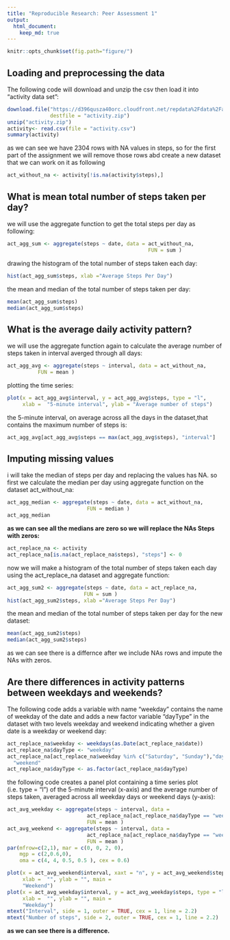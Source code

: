 ```yaml
---
title: "Reproducible Research: Peer Assessment 1"
output: 
  html_document:
    keep_md: true
---
```


```r
knitr::opts_chunk$set(fig.path="figure/")
```

## Loading and preprocessing the data

The following code will download and unzip the csv then load it into "activity data set":

```r
download.file("https://d396qusza40orc.cloudfront.net/repdata%2Fdata%2Factivity.zip",
              destfile = "activity.zip")
unzip("activity.zip")
activity<- read.csv(file = "activity.csv")
summary(activity)
```
as we can see we have 2304 rows with NA values in steps, so for the first part of the assignment we will remove those rows abd create a new dataset that we can work on it as following

```r
act_without_na <- activity[!is.na(activity$steps),]
```

## What is mean total number of steps taken per day?

we will use the aggregate function to get the total steps per day as following:

```r
act_agg_sum <- aggregate(steps ~ date, data = act_without_na, 
                                              FUN = sum )
```

drawing the histogram of the total number of steps taken each day:
```r
hist(act_agg_sum$steps, xlab ="Average Steps Per Day")
```

the mean and median of the total number of steps taken per day:
```r
mean(act_agg_sum$steps)
median(act_agg_sum$steps)
```

## What is the average daily activity pattern?

we will use the aggregate function again to calculate the average number of steps taken in interval averged through all days:

```r
act_agg_avg <- aggregate(steps ~ interval, data = act_without_na, 
          FUN = mean )
```

plotting the time series:
```r
plot(x = act_agg_avg$interval, y = act_agg_avg$steps, type = "l",
     xlab =  "5-minute interval", ylab = "Average number of steps")
```

the 5-minute interval, on average across all the days in the dataset,that contains the maximum number of steps is:
```r
act_agg_avg[act_agg_avg$steps == max(act_agg_avg$steps), "interval"]
```


## Imputing missing values


i will take the median of steps per day and replacing the values has NA.
so first we calculate the median per day using aggregate function on the dataset act_without_na:
```r
act_agg_median <- aggregate(steps ~ date, data = act_without_na, 
                          FUN = median )
act_agg_median
```

**as we can see all the medians are zero so we will replace the NAs Steps with zeros:**
```r
act_replace_na <- activity
act_replace_na[is.na(act_replace_na$steps), "steps"] <- 0
```

now we will make a histogram of the total number of steps taken each day using the act_replace_na dataset and aggregate function:
```r
act_agg_sum2 <- aggregate(steps ~ date, data = act_replace_na, 
                         FUN = sum )
hist(act_agg_sum2$steps, xlab ="Average Steps Per Day")
```

the mean and median of the total number of steps taken per day for the new dataset:
```r
mean(act_agg_sum2$steps)
median(act_agg_sum2$steps)
```

as we can see there is a differnce after we include NAs rows and impute the NAs with zeros.


## Are there differences in activity patterns between weekdays and weekends?


The following code adds a variable with name "weekday" contains the name of weekday of the date and adds a new factor variable "dayType" in the dataset with two levels weekday and weekend indicating whether a given date is a weekday or weekend day:
```r
act_replace_na$weekday <- weekdays(as.Date(act_replace_na$date))
act_replace_na$dayType <- "weekday"
act_replace_na[act_replace_na$weekday %in% c("Saturday", "Sunday"),"dayType"]<-
  "weekend"
act_replace_na$dayType <- as.factor(act_replace_na$dayType)
```

the following code creates a panel plot containing a time series plot (i.e. type = "l") of the 5-minute interval (x-axis) and the average number of steps taken, averaged across all weekday days or weekend days (y-axis):
```r
act_avg_weekday <- aggregate(steps ~ interval, data =
                          act_replace_na[act_replace_na$dayType == "weekday",], 
                          FUN = mean )
act_avg_weekend <- aggregate(steps ~ interval, data =   
                          act_replace_na[act_replace_na$dayType == "weekend",], 
                          FUN = mean )
par(mfrow=c(2,1), mar = c(0, 0, 2, 0), 
    mgp = c(2,0.6,0), 
    oma = c(4, 4, 0.5, 0.5 ), cex = 0.6)

plot(x = act_avg_weekend$interval, xaxt = "n", y = act_avg_weekend$steps, type = "l",
     xlab =  "", ylab = "", main =    
     "Weekend")
plot(x = act_avg_weekday$interval, y = act_avg_weekday$steps, type = "l",
     xlab =  "", ylab = "", main =    
     "Weekday")
mtext("Interval", side = 1, outer = TRUE, cex = 1, line = 2.2)
mtext("Number of steps", side = 2, outer = TRUE, cex = 1, line = 2.2)
```

**as we can see there is a difference.**
